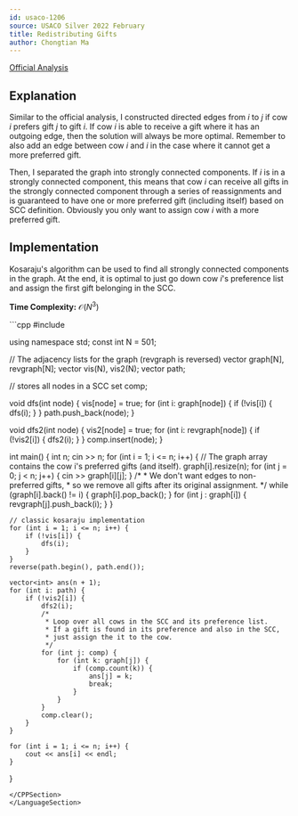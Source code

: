 ```yaml
---
id: usaco-1206
source: USACO Silver 2022 February
title: Redistributing Gifts
author: Chongtian Ma
---
```


[Official Analysis](http://www.usaco.org/current/data/sol_prob1_silver_feb22.html)

## Explanation

Similar to the official analysis, I constructed directed edges from $i$ to $j$ if cow $i$ prefers gift $j$ to gift $i$.
If cow $i$ is able to receive a gift where it has an outgoing edge, then the solution will always be more optimal. 
Remember to also add an edge between cow $i$ and $i$ in the case where it cannot get a more preferred gift.

Then, I separated the graph into strongly connected components. If $i$ is in a strongly connected component, this means that cow $i$ can receive
all gifts in the strongly connected component through a series of reassignments and is guaranteed to have one or more preferred gift (including itself) based 
on SCC definition. Obviously you only want to assign cow $i$ with a more preferred gift.
## Implementation

Kosaraju's algorithm can be used to find all strongly connected components in the graph. At the end, it is optimal to just go down cow $i$'s preference list and assign the first gift belonging in the SCC.

**Time Complexity:** $\mathcal{O}(N^3)$

<LanguageSection>
<CPPSection>
```cpp
#include <bits/stdc++.h>

using namespace std;
const int N = 501;

// The adjacency lists for the graph (revgraph is reversed)
vector<int> graph[N], revgraph[N];
vector<bool> vis(N), vis2(N);
vector<int> path;

// stores all nodes in a SCC
set<int> comp;

void dfs(int node) {
	vis[node] = true;
	for (int i: graph[node]) {
		if (!vis[i]) {
			dfs(i);
		}
	}
	path.push_back(node);
}

void dfs2(int node) {
	vis2[node] = true;
	for (int i: revgraph[node]) {
		if (!vis2[i]) {
			dfs2(i);
		}
	}
	comp.insert(node);
}

int main() {
	int n;
	cin >> n;
	for (int i = 1; i <= n; i++) {
		// The graph array contains the cow i's preferred gifts (and itself).
		graph[i].resize(n);
		for (int j = 0; j < n; j++) {
			cin >> graph[i][j];
		}
		/*
		 * We don't want edges to non-preferred gifts,
		 * so we remove all gifts after its original assignment.
		 */
		while (graph[i].back() != i) {
			graph[i].pop_back();
		}
		for (int j : graph[i]) {
			revgraph[j].push_back(i);
		}
	}

	// classic kosaraju implementation
	for (int i = 1; i <= n; i++) {
		if (!vis[i]) {
			dfs(i);
		}
	}
	reverse(path.begin(), path.end());

	vector<int> ans(n + 1);
	for (int i: path) {
		if (!vis2[i]) {
			dfs2(i);
			/*
			 * Loop over all cows in the SCC and its preference list.
			 * If a gift is found in its preference and also in the SCC,
			 * just assign the it to the cow.
			 */
			for (int j: comp) {
				for (int k: graph[j]) {
					if (comp.count(k)) {
						ans[j] = k;
						break;
					}
				}
			}
			comp.clear();
		}
	}
	
	for (int i = 1; i <= n; i++) {
		cout << ans[i] << endl;
	}
}
```  
</CPPSection>
</LanguageSection>
